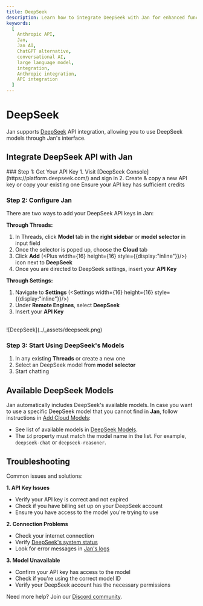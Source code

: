 ```yaml
---
title: DeepSeek
description: Learn how to integrate DeepSeek with Jan for enhanced functionality.
keywords:
  [
    Anthropic API,
    Jan,
    Jan AI,
    ChatGPT alternative,
    conversational AI,
    large language model,
    integration,
    Anthropic integration,
    API integration
  ]
---
```



# DeepSeek

Jan supports [DeepSeek](https://www.deepseek.com/) API integration, allowing you to use DeepSeek models through Jan's interface.

## Integrate DeepSeek API with Jan

<Steps>
### Step 1: Get Your API Key 
1. Visit [DeepSeek Console](https://platform.deepseek.com/) and sign in 
2. Create & copy a new API key or copy your existing one

<Callout type='info'>
Ensure your API key has sufficient credits
</Callout>

### Step 2: Configure Jan
There are two ways to add your DeepSeek API keys in Jan:

**Through Threads:**
1. In Threads, click **Model** tab in the **right sidebar** or **model selector** in input field
2. Once the selector is poped up, choose the **Cloud** tab
3. Click **Add** (<Plus width={16} height={16} style={{display:"inline"}}/>) icon next to **DeepSeek**
4. Once you are directed to DeepSeek settings, insert your **API Key**  

**Through Settings:**
1. Navigate to **Settings** (<Settings width={16} height={16} style={{display:"inline"}}/>)
2. Under **Remote Engines**, select **DeepSeek**
3. Insert your **API Key**  

<br/>
![DeepSeek](../_assets/deepseek.png)
<br/>

### Step 3: Start Using DeepSeek's Models

1. In any existing **Threads** or create a new one
2. Select an DeepSeek model from **model selector**
3. Start chatting
</Steps>

## Available DeepSeek Models

Jan automatically includes DeepSeek's available models. In case you want to use a specific DeepSeek model that you cannot find in **Jan**, follow instructions in [Add Cloud Models](/docs/models/manage-models#add-models-1):
  - See list of available models in [DeepSeek Models](https://api-docs.deepseek.com/quick_start/pricing).
  - The `id` property must match the model name in the list. For example, `deepseek-chat` or `deepseek-reasoner`.

## Troubleshooting

Common issues and solutions:

**1. API Key Issues**
- Verify your API key is correct and not expired
- Check if you have billing set up on your DeepSeek account
- Ensure you have access to the model you're trying to use

**2. Connection Problems**
- Check your internet connection
- Verify [DeepSeek's system status](https://status.deepseek.com/)
- Look for error messages in [Jan's logs](/docs/troubleshooting#how-to-get-error-logs)

**3. Model Unavailable**
- Confirm your API key has access to the model
- Check if you're using the correct model ID
- Verify your DeepSeek account has the necessary permissions

Need more help? Join our [Discord community](https://discord.gg/FTk2MvZwJH).